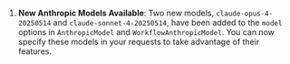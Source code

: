 1. **New Anthropic Models Available**: Two new models, `claude-opus-4-20250514` and `claude-sonnet-4-20250514`, have been added to the `model` options in `AnthropicModel` and `WorkflowAnthropicModel`. You can now specify these models in your requests to take advantage of their features.